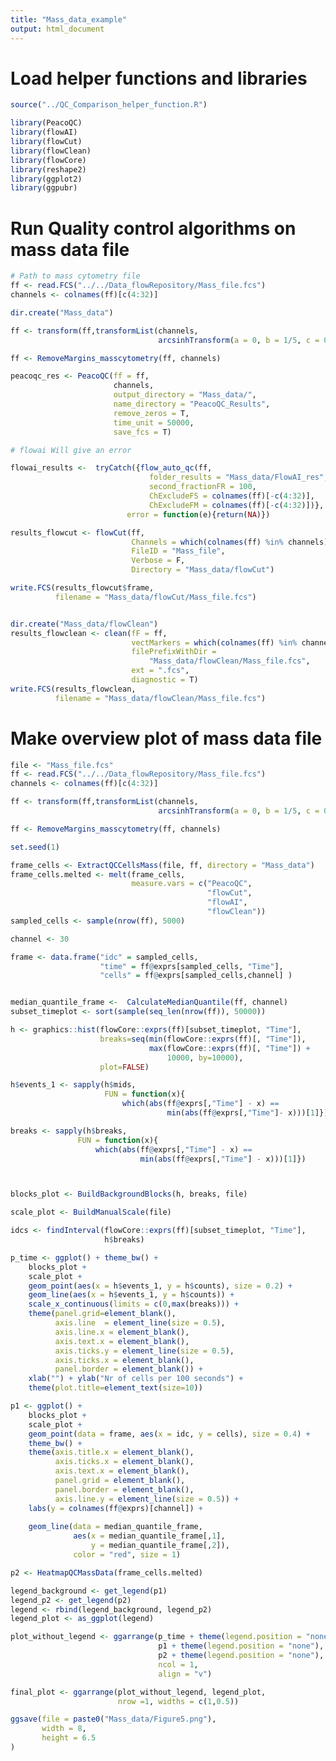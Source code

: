 ```yaml
---
title: "Mass_data_example"
output: html_document
---
```



# Load helper functions and libraries
```r
source("../QC_Comparison_helper_function.R")

library(PeacoQC)
library(flowAI)
library(flowCut)
library(flowClean)
library(flowCore)
library(reshape2)
library(ggplot2)
library(ggpubr)

```


# Run Quality control algorithms on mass data file

```r

# Path to mass cytometry file
ff <- read.FCS("../../Data_flowRepository/Mass_file.fcs") 
channels <- colnames(ff)[c(4:32)]

dir.create("Mass_data")

ff <- transform(ff,transformList(channels,
                                 arcsinhTransform(a = 0, b = 1/5, c = 0)))

ff <- RemoveMargins_masscytometry(ff, channels)

peacoqc_res <- PeacoQC(ff = ff, 
                       channels, 
                       output_directory = "Mass_data/",
                       name_directory = "PeacoQC_Results",
                       remove_zeros = T,
                       time_unit = 50000,
                       save_fcs = T)

# flowai Will give an error

flowai_results <-  tryCatch({flow_auto_qc(ff,
                               folder_results = "Mass_data/FlowAI_res",
                               second_fractionFR = 100,
                               ChExcludeFS = colnames(ff)[-c(4:32)],
                               ChExcludeFM = colnames(ff)[-c(4:32)])},
                          error = function(e){return(NA)})

results_flowcut <- flowCut(ff,
                           Channels = which(colnames(ff) %in% channels),
                           FileID = "Mass_file",
                           Verbose = F,
                           Directory = "Mass_data/flowCut")

write.FCS(results_flowcut$frame,
          filename = "Mass_data/flowCut/Mass_file.fcs")


dir.create("Mass_data/flowClean")
results_flowclean <- clean(fF = ff,
                           vectMarkers = which(colnames(ff) %in% channels),
                           filePrefixWithDir =
                               "Mass_data/flowClean/Mass_file.fcs",
                           ext = ".fcs",
                           diagnostic = T)
write.FCS(results_flowclean,
          filename = "Mass_data/flowClean/Mass_file.fcs")

```

# Make overview plot of mass data file

```r
    
file <- "Mass_file.fcs"
ff <- read.FCS("../../Data_flowRepository/Mass_file.fcs") 
channels <- colnames(ff)[c(4:32)]

ff <- transform(ff,transformList(channels,
                                 arcsinhTransform(a = 0, b = 1/5, c = 0)))

ff <- RemoveMargins_masscytometry(ff, channels)

set.seed(1)

frame_cells <- ExtractQCCellsMass(file, ff, directory = "Mass_data")
frame_cells.melted <- melt(frame_cells,
                           measure.vars = c("PeacoQC",
                                            "flowCut",
                                            "flowAI",
                                            "flowClean"))
sampled_cells <- sample(nrow(ff), 5000)

channel <- 30

frame <- data.frame("idc" = sampled_cells,
                    "time" = ff@exprs[sampled_cells, "Time"],
                    "cells" = ff@exprs[sampled_cells,channel] )


median_quantile_frame <-  CalculateMedianQuantile(ff, channel)
subset_timeplot <- sort(sample(seq_len(nrow(ff)), 50000))

h <- graphics::hist(flowCore::exprs(ff)[subset_timeplot, "Time"],
                    breaks=seq(min(flowCore::exprs(ff)[, "Time"]),
                               max(flowCore::exprs(ff)[, "Time"]) +
                                   10000, by=10000),
                    plot=FALSE)

h$events_1 <- sapply(h$mids, 
                     FUN = function(x){
                         which(abs(ff@exprs[,"Time"] - x) == 
                                   min(abs(ff@exprs[,"Time"]- x)))[1]})

breaks <- sapply(h$breaks, 
               FUN = function(x){
                   which(abs(ff@exprs[,"Time"] - x) ==
                             min(abs(ff@exprs[,"Time"] - x)))[1]})



blocks_plot <- BuildBackgroundBlocks(h, breaks, file)

scale_plot <- BuildManualScale(file)

idcs <- findInterval(flowCore::exprs(ff)[subset_timeplot, "Time"], 
                     h$breaks)

p_time <- ggplot() + theme_bw() +
    blocks_plot + 
    scale_plot +
    geom_point(aes(x = h$events_1, y = h$counts), size = 0.2) +
    geom_line(aes(x = h$events_1, y = h$counts)) +
    scale_x_continuous(limits = c(0,max(breaks))) +
    theme(panel.grid=element_blank(),
          axis.line  = element_line(size = 0.5),
          axis.line.x = element_blank(),
          axis.text.x = element_blank(),
          axis.ticks.y = element_line(size = 0.5),
          axis.ticks.x = element_blank(),
          panel.border = element_blank()) +
    xlab("") + ylab("Nr of cells per 100 seconds") +
    theme(plot.title=element_text(size=10))

p1 <- ggplot() +
    blocks_plot +
    scale_plot +
    geom_point(data = frame, aes(x = idc, y = cells), size = 0.4) +
    theme_bw() +
    theme(axis.title.x = element_blank(),
          axis.ticks.x = element_blank(),
          axis.text.x = element_blank(),
          panel.grid = element_blank(),
          panel.border = element_blank(),
          axis.line.y = element_line(size = 0.5)) +
    labs(y = colnames(ff@exprs)[channel]) + 
    
    geom_line(data = median_quantile_frame,
              aes(x = median_quantile_frame[,1], 
                  y = median_quantile_frame[,2]),
              color = "red", size = 1)

p2 <- HeatmapQCMassData(frame_cells.melted)

legend_background <- get_legend(p1)
legend_p2 <- get_legend(p2)
legend <- rbind(legend_background, legend_p2)
legend_plot <- as_ggplot(legend)

plot_without_legend <- ggarrange(p_time + theme(legend.position = "none"), 
                                 p1 + theme(legend.position = "none"), 
                                 p2 + theme(legend.position = "none"), 
                                 ncol = 1, 
                                 align = "v")

final_plot <- ggarrange(plot_without_legend, legend_plot, 
                        nrow =1, widths = c(1,0.5))

ggsave(file = paste0("Mass_data/Figure5.png"), 
       width = 8,
       height = 6.5
)



```



